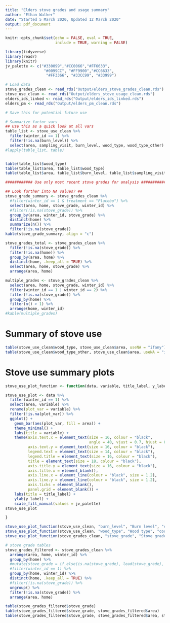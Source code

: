 ```yaml
---
title: "Elders stove grades and usage summary"
author: "Ethan Walker"
date: "Started 5 March 2020, Updated 12 March 2020"
output: pdf_document 
---
```


```r
knitr::opts_chunk$set(echo = FALSE, eval = TRUE, 
                      include = TRUE, warning = FALSE)
```

```r
library(tidyverse)
library(readr)
library(knitr)
jv_palette <- c("#330099","#CC0066","#FF6633", 
                 "#0099CC", "#FF9900","#CC6633",
                  "#FF3366", "#33CC99", "#33999")
```

```r
# Load data
stove_grades_clean <- read_rds("Output/elders_stove_grades_clean.rds")
stove_use_clean <- read_rds("Output/elders_stove_usage_clean.rds")
elders_ids_linked <- read_rds("Output/elders_ids_linked.rds")
elders_pm <- read_rds("Output/elders_pm_clean.rds")
```


```r
# Save this for potential future use

# Summarize factor vars
## Use this as a quick look at all vars
table_list <- stove_use_clean %>% 
  filter(winter_id == 1) %>%  
  filter(!is.na(burn_level)) %>% 
  select(area, sampling_visit, burn_level, wood_type, wood_type_other) 
#lapply(table_list, table)


table(table_list$wood_type)
table(table_list$area, table_list$wood_type)
table(table_list$area, table_list$burn_level, table_list$sampling_visit)
```

```r
############ Use only most recent stove grades for analysis ###############

## Look further into NA values? ##
stove_grade_summary <- stove_grades_clean %>% 
  #filter(winter_id == 1 & treatment == "Placebo") %>% 
  select(area, home, stove_grade, winter_id) %>% 
  #filter(!is.na(stove_grade)) %>% 
  group_by(area, winter_id, stove_grade) %>% 
  distinct(home) %>% 
  summarize(n()) %>% 
  filter(!is.na(stove_grade))
kable(stove_grade_summary, align = "c")

stove_grades_total <- stove_grades_clean %>% 
  filter(!is.na(stove_grade)) %>% 
  filter(!is.na(home)) %>% 
  group_by(area, home) %>% 
  distinct(home, .keep_all = TRUE) %>% 
  select(area, home, stove_grade) %>% 
  arrange(area, home) 
```


```r
multiple_grades <- stove_grades_clean %>% 
  select(area, home, stove_grade, winter_id) %>% 
  filter(winter_id == 1 | winter_id == 2) %>% 
  filter(!is.na(stove_grade)) %>%
  group_by(home) %>% 
  filter(n() > 1) %>% 
  arrange(home, winter_id)
#kable(multiple_grades)
```

# Summary of stove use
```r
table(stove_use_clean$wood_type, stove_use_clean$area, useNA = "ifany")
table(stove_use_clean$wood_type_other, stove_use_clean$area, useNA = "ifany")
```

# Stove use summary plots
```r
stove_use_plot_function <- function(data, variable, title_label, y_label) {

stove_use_plot <- data %>% 
  filter(winter_id == 1) %>% 
  select(area, variable) %>% 
  rename(plot_var = variable) %>% 
  filter(!is.na(plot_var)) %>% 
  ggplot() +
    geom_bar(aes(plot_var, fill = area)) +
    theme_minimal() +
    labs(title = variable) +
    theme(axis.text.x = element_text(size = 16, colour = "black", 
                                     angle = 40, vjust = 0.7, hjust = 0.7),
          axis.text.y = element_text(size = 16, colour = "black"),
          legend.text = element_text(size = 14, colour = "black"),
          legend.title = element_text(size = 16, colour = "black"),
          title = element_text(size = 18, colour = "black"),
          axis.title.y = element_text(size = 16, colour = "black"),
          axis.title.x = element_blank(),
          axis.line.x = element_line(colour = "black", size = 1.2), 
          axis.line.y = element_line(colour = "black", size = 1.2), 
          axis.ticks = element_blank(),
          panel.grid = element_blank()) +
    labs(title = title_label) +
    ylab(y_label) +
    scale_fill_manual(values = jv_palette)
stove_use_plot

}

stove_use_plot_function(stove_use_clean, "burn_level", "Burn level", "count")
stove_use_plot_function(stove_use_clean, "wood_type", "Wood type", "count")
stove_use_plot_function(stove_grades_clean, "stove_grade", "Stove grade", "count")
```



```r
# stove grade tables
stove_grades_filtered <- stove_grades_clean %>% 
  arrange(area, home, winter_id) %>% 
  group_by(home) %>% 
  #mutate(stove_grade = if_else(is.na(stove_grade), lead(stove_grade), stove_grade)) %>% 
  #filter(winter_id == 1) %>%
  group_by(home, winter_id) %>% 
  distinct(home, .keep_all = TRUE) %>% 
  #filter(!is.na(stove_grade)) %>% 
  ungroup() %>% 
  filter(!is.na(stove_grade)) %>% 
  arrange(area, home)

table(stove_grades_filtered$stove_grade)
table(stove_grades_filtered$stove_grade, stove_grades_filtered$area)
table(stove_grades_filtered$stove_grade, stove_grades_filtered$area, stove_grades_filtered$winter_id)
```


